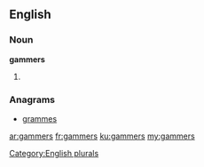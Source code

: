 ==English==

===Noun===
'''gammers'''

# {{plural of|[[gammer]]}}

===Anagrams===
* [[grammes#English|grammes]]

[[Category:English plurals]]

[[ar:gammers]]
[[fr:gammers]]
[[ku:gammers]]
[[my:gammers]]